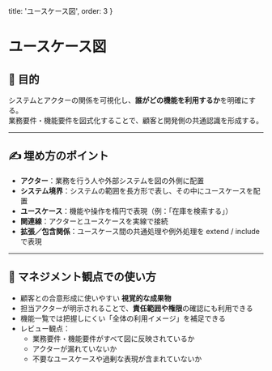   title: 'ユースケース図', 
  order: 3 
}

# ユースケース図

## 🎯 目的
システムとアクターの関係を可視化し、**誰がどの機能を利用するか**を明確にする。  
業務要件・機能要件を図式化することで、顧客と開発側の共通認識を形成する。

---

## ✍️ 埋め方のポイント
- **アクター**：業務を行う人や外部システムを図の外側に配置  
- **システム境界**：システムの範囲を長方形で表し、その中にユースケースを配置  
- **ユースケース**：機能や操作を楕円で表現（例：「在庫を検索する」）  
- **関連線**：アクターとユースケースを実線で接続  
- **拡張／包含関係**：ユースケース間の共通処理や例外処理を extend / include で表現  

---

## 👀 マネジメント観点での使い方
- 顧客との合意形成に使いやすい **視覚的な成果物**  
- 担当アクターが明示されることで、**責任範囲や権限**の確認にも利用できる  
- 機能一覧では把握しにくい「全体の利用イメージ」を補足できる  
- レビュー観点：
  - 業務要件・機能要件がすべて図に反映されているか  
  - アクターが漏れていないか  
  - 不要なユースケースや過剰な表現が含まれていないか  
